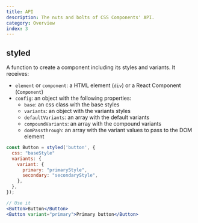 ```yaml
---
title: API
description: The nuts and bolts of CSS Components' API.
category: Overview
index: 3
---
```


## styled

A function to create a component including its styles and variants. It receives:

- `element` or `component`: a HTML element (`div`) or a React Component (`Component`)
- `config`: an object with the following properties:
  - `base`: an css class with the base styles
  - `variants`: an object with the variants styles
  - `defaultVariants`: an array with the default variants
  - `compoundVariants`: an array with the compound variants
  - `domPassthrough`: an array with the variant values to pass to the DOM element

```jsx
const Button = styled('button', {
  css: "baseStyle"
  variants: {
    variant: {
      primary: "primaryStyle",
      secondary: "secondaryStyle",
    },
  },
});

// Use it
<Button>Button</Button>
<Button variant="primary">Primary button</Button>
```

